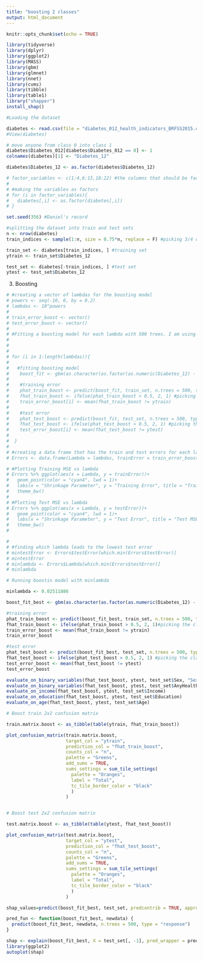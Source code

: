 ```yaml
---
title: "boosting 2 classes"
output: html_document
---
```


```r
knitr::opts_chunk$set(echo = TRUE)
```

```r
library(tidyverse)
library(dplyr)
library(ggplot2)
library(MASS)
library(gbm)
library(glmnet)
library(nnet)
library(cvms)
library(tibble)
library(table1)
library("shapper")
install_shap()
```



```r

#Loading the dataset 

diabetes <- read.csv(file = "diabetes_012_health_indicators_BRFSS2015.csv", header = TRUE)
#View(diabetes)

# move anyone from class 0 into class 1
diabetes$Diabetes_012[diabetes$Diabetes_012 == 0] <- 1
colnames(diabetes)[1] <- "Diabetes_12"

diabetes$Diabetes_12 <- as.factor(diabetes$Diabetes_12)

# factor_variables <- c(1:4,6:15,18:22) #the columns that should be factors
# 
# #making the variables as factors
# for (i in factor_variables){
#   diabetes[,i] <- as.factor(diabetes[,i])
# }

```

```r

set.seed(356) #Daniel's record

#splitting the dataset into train and test sets
n <- nrow(diabetes)
train_indices <- sample(1:n, size = 0.75*n, replace = F) #picking 3/4 of the dataset to be the training set and 25% to be the test set

train_set <- diabetes[train_indices, ] #training set
ytrain <- train_set$Diabetes_12

test_set <- diabetes[-train_indices, ] #test set
ytest <- test_set$Diabetes_12
```

3. Boosting


```r
# #creating a vector of lambdas for the boosting model
# powers <- seq(-10, 0, by = 0.2)
# lambdas <- 10^powers
# 
# train_error_boost <- vector()
# test_error_boost <- vector()
# 
# #Fitting a boosting model for each lambda with 500 trees. I am using all the variables as predictors. I tried 1000 trees but it was taking so much time.
# 
# 
# 
# for (i in 1:length(lambdas)){
# 
#   #fitting boosting model
#    boost_fit <- gbm(as.character(as.factor(as.numeric(Diabetes_12) - 1))  ~ ., data = train_set, distribution = "bernoulli", n.trees = 500, shrinkage = lambdas[i])
# 
#    #training error
#    phat_train_boost <- predict(boost_fit, train_set, n.trees = 500, type = "response")#getting the probabilities of each class
#    fhat_train_boost <- ifelse(phat_train_boost > 0.5, 2, 1) #picking the class with the highest probability
#    train_error_boost[i] <- mean(fhat_train_boost != ytrain)
# 
#    #test error
#    phat_test_boost <- predict(boost_fit, test_set, n.trees = 500, type = "response") #getting the probabilities of each class
#    fhat_test_boost <- ifelse(phat_test_boost > 0.5, 2, 1) #picking the class with the highest probability
#    test_error_boost[i] <- mean(fhat_test_boost != ytest)
# 
#  }
# 
# #creating a data frame that has the train and test errors for each lambda
# Errors <- data.frame(Lambda = lambdas, trainError = train_error_boost, testError = test_error_boost)
```


```r

# #Plotting Training MSE vs lambda
# Errors %>% ggplot(aes(x = Lambda, y = trainError))+
#   geom_point(color = "cyan4", lwd = 1)+
#   labs(x = "Shrinkage Parameter", y = "Training Error", title = "Training MSE for Different Values of the Shrinkage Parameter")+
#   theme_bw()
# 
# #Plotting Test MSE vs lambda
# Errors %>% ggplot(aes(x = Lambda, y = testError))+
#   geom_point(color = "cyan4", lwd = 1)+
#   labs(x = "Shrinkage Parameter", y = "Test Error", title = "Test MSE for Different Values of the Shrinkage Parameter")+
#   theme_bw()
# 
```


```r
# 
# #finding which lambda leads to the lowest test error
# mintestError <- Errors$testError[which.min(Errors$testError)]
# mintestError
# minlambda <- Errors$Lambda[which.min(Errors$testError)]
# minlambda
```


```r
# Running boostin model with minlambda 

minlambda <- 0.02511886

boost_fit_best <- gbm(as.character(as.factor(as.numeric(Diabetes_12) - 1)) ~ . , data = train_set, distribution = "bernoulli", n.trees = 500, shrinkage = minlambda)

#training error
phat_train_boost <- predict(boost_fit_best, train_set, n.trees = 500, type = "response")#getting the probabilities of each class
fhat_train_boost <- ifelse(phat_train_boost > 0.5, 2, 1)#picking the class with the highest probability
train_error_boost <- mean(fhat_train_boost != ytrain)
train_error_boost

#test error
phat_test_boost <- predict(boost_fit_best, test_set, n.trees = 500, type = "response") #getting the probabilities of each class
fhat_test_boost <- ifelse(phat_test_boost > 0.5, 2, 1) #picking the class with the highest probability
test_error_boost <- mean(fhat_test_boost != ytest)
test_error_boost
```
```r
evaluate_on_binary_variables(fhat_test_boost, ytest, test_set$Sex, "Sex")
evaluate_on_binary_variables(fhat_test_boost, ytest, test_set$AnyHealthcare, "AnyHealthcare")
evaluate_on_income(fhat_test_boost, ytest, test_set$Income)
evaluate_on_education(fhat_test_boost, ytest, test_set$Education)
evaluate_on_age(fhat_test_boost, ytest, test_set$Age)
```

```r
# Boost train 2x2 confusion matrix

train.matrix.boost <- as_tibble(table(ytrain, fhat_train_boost))

plot_confusion_matrix(train.matrix.boost, 
                      target_col = "ytrain", 
                      prediction_col = "fhat_train_boost",
                      counts_col = "n",
                      palette = "Greens",
                      add_sums = TRUE,
                      sums_settings = sum_tile_settings(
                        palette = "Oranges",
                        label = "Total",
                        tc_tile_border_color = "black"
                        )
                      )


# Boost test 2x2 confusion matrix

test.matrix.boost <- as_tibble(table(ytest, fhat_test_boost))

plot_confusion_matrix(test.matrix.boost, 
                      target_col = "ytest", 
                      prediction_col = "fhat_test_boost",
                      counts_col = "n",
                      palette = "Greens",
                      add_sums = TRUE,
                      sums_settings = sum_tile_settings(
                        palette = "Oranges",
                        label = "Total",
                        tc_tile_border_color = "black"
                        )
                      )
```

```r
shap_values=predict(boost_fit_best, test_set, predcontrib = TRUE, approxcontrib = F)
```

```r

pred_fun <- function(boost_fit_best, newdata) {
  predict(boost_fit_best, newdata, n.trees = 500, type = "response")
}

shap <- explain(boost_fit_best, X = test_set[, -1], pred_wrapper = pred_fun, nsim = 51)
library(ggplot2)
autoplot(shap)

```

